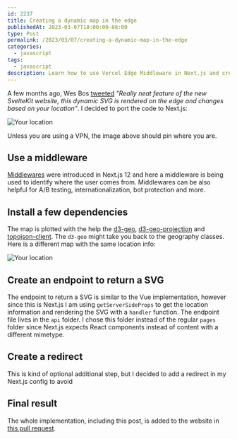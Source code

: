 ```yaml
---
id: 2237
title: Creating a dynamic map in the edge
publishedAt: 2023-03-07T18:00:00-08:00
type: Post
permalink: /2023/03/07/creating-a-dynamic-map-in-the-edge
categories:
  - javascript
tags:
  - javascript
description: Learn how to use Vercel Edge Middleware in Next.js and create a cool world map with your visitor location.
---
```


A few months ago, Wes Bos [tweeted](https://twitter.com/wesbos/status/1603090933347672066) _"Really neat feature of the new SvelteKit website, this dynamic SVG is rendered on the edge and changes based on your location"_. I decided to port the code to Next.js:

![Your location](/world-globe.svg)

Unless you are using a VPN, the image above should pin where you are.

## Use a middleware

[Middlewares](https://nextjs.org/docs/advanced-features/middleware) were introduced in Next.js 12 and here a middleware is being used to identify where the user comes from. Middlewares can be also helpful for A/B testing, internationalization, bot protection and more.

## Install a few dependencies

The map is plotted with the help the [d3-geo](https://github.com/d3/d3-geo), [d3-geo-projection](https://github.com/d3/d3-geo-projection) and [topojson-client](https://github.com/topojson/topojson-client). The `d3-geo` might take you back to the geography classes. Here is a different map with the same location info:

![Your location](/world-map.svg)

## Create an endpoint to return a SVG

The endpoint to return a SVG is similar to the Vue implementation, however since this is Next.js I am using `getServerSideProps` to get the location information and rendering the SVG with a `handler` function. The endpoint file lives in the `api` folder. I chose this folder instead of the regular `pages` folder since Next.js expects React components instead of content with a different mimetype.

## Create a redirect

This is kind of optional additional step, but I decided to add a redirect in my Next.js config to avoid

## Final result

The whole implementation, including this post, is added to the website in [this pull request](https://github.com/leonardofaria/leonardofaria.net/pull/149/).
